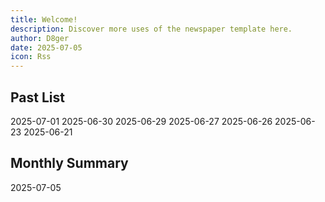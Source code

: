 ```yaml
---
title: Welcome!
description: Discover more uses of the newspaper template here.
author: D8ger
date: 2025-07-05
icon: Rss
---
```


## Past List

<Cards>
  <ZiaCard href="./blog/newspaper-poster-template" title="Newspaper Poster Template">
    2025-07-01
  </ZiaCard>
  <ZiaCard href="./blog/old-fashioned-newspaper-template" title="Old-Fashioned Newspaper Template">
    2025-06-30
  </ZiaCard>
  <ZiaCard href="./blog/vintage-newspaper-template" title="Vintage Newspaper Template">
    2025-06-29
  </ZiaCard>
  <ZiaCard href="./blog/birth-announcement-newspaper-template" title="Birth Announcement Newspaper Template">
    2025-06-27
  </ZiaCard>
  <ZiaCard href="./blog/old-newspaper-template" title="Old Newspaper Template">
    2025-06-26
  </ZiaCard>
  <ZiaCard href="./blog/newspaper-article-template" title="Newspaper Article Template">
    2025-06-23
  </ZiaCard>
  <ZiaCard href="./blog/flourished-peony" title="Flourished Peony">
    2025-06-21
  </ZiaCard>
</Cards>

## Monthly Summary

<Cards>
  <ZiaCard href="./blog/ioc" title="Overview">
    2025-07-05
  </ZiaCard>
</Cards>
